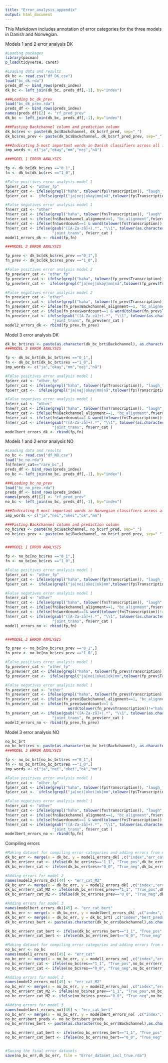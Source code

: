 ```yaml
---
title: "Error_analysis_appendix"
output: html_document
---
```

This Markdown includes annotation of error categories for the three models in Danish and Norwegian. 

Models 1 and 2 error analysis DK
```r
#Loading packages
library(pacman)
p_load(tidyverse, caret)

#Loading data and results
dk_bc <- read.csv("df_DK.csv")
load("bc_dk.rda")
preds_df <- bind_rows(preds_index)
dk_bc <- left_join(dk_bc, preds_df[,-1], by="index")

###Loading bc_dk_prev
load("bc_dk_prev.rda")
preds_df <- bind_rows(preds_index)
names(preds_df)[2] <- "rf_pred_prev"
dk_bc <- left_join(dk_bc, preds_df[,-1], by="index")

###Pasting Backchannel column and prediction column
dk_bc$res <- paste(dk_bc$Backchannel, dk_bc$rf_pred, sep="_")
dk_bc$res_prev <- paste(dk_bc$Backchannel, dk_bc$rf_pred_prev, sep="_")

###Indicating 5 most important words in Danish classifiers across all folds
imp_words <- c("ja","okay","mm","nej","nå")

###MODEL 1 ERROR ANALYSIS

fp <- dk_bc[dk_bc$res =="0_1",]
fn <- dk_bc[dk_bc$res =="1_0",]

#False positives error analysis model 1
fp$err_cat <- "other_fp"
fp$err_cat <- ifelse(grepl("haha", tolower(fp$Transcription)), "laugh_fp",fp$err_cat )
fp$err_cat <-  ifelse(grepl("ja|nej|okay|mm|nå",tolower(fp$Transcription)),"imp_word", fp$err_cat)

#False negatives error analysis model 1
fn$err_cat <- "other"
fn$err_cat <- ifelse(grepl("haha", tolower(fn$Transcription)), "laugh",fn$err_cat )
fn$err_cat <- ifelse(fn$Backchannel_alignment==1, "bc_alignment",fn$err_cat )
fn$err_cat <- ifelse(fn$wordcount==1 & word(tolower(fn$Transcription))!="haha", "rare_bc",fn$err_cat )
fn$err_cat <- ifelse(gsub("([A-Za-zå]+).*", "\\1", tolower(as.character(fn$Transcription)))%in%imp_words,
                     "joint_trans", fn$err_cat )
model1_errors_dk <- rbind(fp,fn)

###MODEL 2 ERROR ANALYSIS

fp_prev <- dk_bc[dk_bc$res_prev =="0_1",]
fn_prev <- dk_bc[dk_bc$res_prev =="1_0",]

#False positives error analysis model 2
fp_prev$err_cat <- "other_fp"
fp_prev$err_cat <- ifelse(grepl("haha", tolower(fp_prev$Transcription)), "laugh_fp",fp_prev$err_cat )
fp_prev$err_cat <-  ifelse(grepl("ja|nej|okay|mm|nå",tolower(fp_prev$Transcription)),"imp_word", fp_prev$err_cat)

#False negatives error analysis model 2
fn_prev$err_cat <- "other"
fn_prev$err_cat <- ifelse(grepl("haha", tolower(fn_prev$Transcription)), "laugh",fn_prev$err_cat )
fn_prev$err_cat <- ifelse(fn_prev$Backchannel_alignment==1, "bc_alignment",fn_prev$err_cat )
fn_prev$err_cat <- ifelse(fn_prev$wordcount==1 & word(tolower(fn_prev$Transcription))!="haha", "rare_bc",fn_prev$err_cat )
fn_prev$err_cat <- ifelse(gsub("([A-Za-zå]+).*", "\\1", tolower(as.character(fn_prev$Transcription)))%in%imp_words,
                     "joint_trans", fn_prev$err_cat )
model2_errors_dk <- rbind(fp_prev,fn_prev)
```

Model 3 error analysis DK
```r
dk_bc_brt$res <- paste(as.character(dk_bc_brt$Backchannel), as.character(dk_bc_brt$bert_preds), sep="_")
###MODEL 3 ERROR ANALYSIS

fp <- dk_bc_brt[dk_bc_brt$res =="0_1",]
fn <- dk_bc_brt[dk_bc_brt$res =="1_0",]
imp_words <- c("ja","okay","mm","nej","nå")

#False positives error analysis model 1
fp$err_cat <- "other_fp"
fp$err_cat <- ifelse(grepl("haha", tolower(fp$Transcription)), "laugh_fp",fp$err_cat )
fp$err_cat <-  ifelse(grepl("ja|nej|okay|mm|nå",tolower(fp$Transcription)),"imp_word", fp$err_cat)

#False negatives error analysis model 1
fn$err_cat <- "other"
fn$err_cat <- ifelse(grepl("haha", tolower(fn$Transcription)), "laugh",fn$err_cat )
fn$err_cat <- ifelse(fn$Backchannel_alignment==1, "bc_alignment",fn$err_cat )
fn$err_cat <- ifelse(fn$wordcount==1 & word(tolower(fn$Transcription))!="haha", "rare_bc",fn$err_cat )
fn$err_cat <- ifelse(gsub("([A-Za-zå]+).*", "\\1", tolower(as.character(fn$Transcription)))%in%imp_words,
                     "joint_trans", fn$err_cat )
modelbert_errors_dk <- rbind(fp,fn)
```

Models 1 and 2 error analysis NO
```r
#Loading data and results
no_bc <- read.csv("df_NO.csv")
load("bc_no.rda")
fn[fn$err_cat=="rare_bc",]
preds_df <- bind_rows(preds_index)
no_bc <- left_join(no_bc, preds_df[,-1], by="index")

###Loading bc_no_prev
load("bc_no_prev.rda")
preds_df <- bind_rows(preds_index)
names(preds_df)[2] <- "rf_pred_prev"
no_bc <- left_join(no_bc, preds_df[,-1], by="index")

###Indicating 5 most important words in Norwegian classifiers across all folds
imp_words <- c("ja","nei","okei","ok","mm")

###Pasting Backchannel column and prediction column
no_bc$res <- paste(no_bc$Backchannel, no_bc$rf_pred, sep="_")
no_bc$res_prev <- paste(no_bc$Backchannel, no_bc$rf_pred_prev, sep="_")


###MODEL 1 ERROR ANALYSIS

fp <- no_bc[no_bc$res =="0_1",]
fn <- no_bc[no_bc$res =="1_0",]

#False positives error analysis model 1
fp$err_cat <- "other_fp"
fp$err_cat <- ifelse(grepl("haha", tolower(fp$Transcription)), "laugh_fp",fp$err_cat )
fp$err_cat <-  ifelse(grepl("ja|nei|okei|ok|mm",tolower(fp$Transcription)),"imp_word", fp$err_cat)

#False negatives error analysis model 1
fn$err_cat <- "other"
fn$err_cat <- ifelse(grepl("haha", tolower(fn$Transcription)), "laugh",fn$err_cat )
fn$err_cat <- ifelse(fn$Backchannel_alignment==1, "bc_alignment",fn$err_cat )
fn$err_cat <- ifelse(fn$wordcount==1& word(tolower(fn$Transcription))!="haha", "rare_bc",fn$err_cat )
fn$err_cat <- ifelse(gsub("([A-Za-zå]+).*", "\\1", tolower(as.character(fn$Transcription)))%in%imp_words,
                     "joint_trans", fn$err_cat )
model1_errors_no <- rbind(fp,fn)


###MODEL 2 ERROR ANALYSIS

fp_prev <- no_bc[no_bc$res_prev =="0_1",]
fn_prev <- no_bc[no_bc$res_prev =="1_0",]

#False positives error analysis model 1
fp_prev$err_cat <- "other_fp"
fp_prev$err_cat <- ifelse(grepl("haha", tolower(fp_prev$Transcription)), "laugh_fp",fp_prev$err_cat )
fp_prev$err_cat <-  ifelse(grepl("ja|nei|okei|ok|mm",tolower(fp_prev$Transcription)),"imp_word", fp_prev$err_cat)

#False negatives error analysis model 1
fn_prev$err_cat <- "other"
fn_prev$err_cat <- ifelse(grepl("haha", tolower(fn_prev$Transcription)), "laugh",fn_prev$err_cat )
fn_prev$err_cat <- ifelse(fn_prev$Backchannel_alignment==1, "bc_alignment",fn_prev$err_cat )
fn_prev$err_cat <- ifelse(fn_prev$wordcount==1 &
                            word(tolower(fn_prev$Transcription))!="haha", "rare_bc",fn_prev$err_cat )
fn_prev$err_cat <- ifelse(gsub("([A-Za-zå]+).*", "\\1", tolower(as.character(fn_prev$Transcription)))%in%imp_words,
                     "joint_trans", fn_prev$err_cat )
model2_errors_no <- rbind(fp_prev,fn_prev)
```

Model 3 error analysis NO
```r
no_bc_brt
no_bc_brt$res <- paste(as.character(no_bc_brt$Backchannel), as.character(no_bc_brt$bert_preds), sep="_")
###MODEL 3 ERROR ANALYSIS

fp <- no_bc_brt[no_bc_brt$res =="0_1",]
fn <- no_bc_brt[no_bc_brt$res =="1_0",]
imp_words <- c("ja","nei","okei","ok","mm")

#False positives error analysis model 1
fp$err_cat <- "other_fp"
fp$err_cat <- ifelse(grepl("haha", tolower(fp$Transcription)), "laugh_fp",fp$err_cat )
fp$err_cat <-  ifelse(grepl("ja|nei|okei|ok|mm",tolower(fp$Transcription)),"imp_word", fp$err_cat)

#False negatives error analysis model 1
fn$err_cat <- "other"
fn$err_cat <- ifelse(grepl("haha", tolower(fn$Transcription)), "laugh",fn$err_cat )
fn$err_cat <- ifelse(fn$Backchannel_alignment==1, "bc_alignment",fn$err_cat )
fn$err_cat <- ifelse(fn$wordcount==1 & word(tolower(fn$Transcription))!="haha", "rare_bc",fn$err_cat )
fn$err_cat <- ifelse(gsub("([A-Za-zå]+).*", "\\1", tolower(as.character(fn$Transcription)))%in%imp_words,
                     "joint_trans", fn$err_cat )
modelbert_errors_no <- rbind(fp,fn)
```


Compiling errors
```r
#Making dataset for compiling error categories and adding errors from model 1, true positives and true negatives
dk_bc_err <- merge(x = dk_bc, y = model1_errors_dk[ ,c("index","err_cat")], by = "index", all.x=TRUE)
dk_bc_err$err_cat <- ifelse(dk_bc_err$res=="1_1", "True_pos",dk_bc_err$err_cat )
dk_bc_err$err_cat <- ifelse(dk_bc_err$res=="0_0", "True_neg",dk_bc_err$err_cat )

#Adding errors for model 2
names(model2_errors_dk)[44] <- "err_cat_M2"
dk_bc_err <- merge(x = dk_bc_err, y = model2_errors_dk[ ,c("index","err_cat_M2")], by = "index", all.x=TRUE)
dk_bc_err$err_cat_M2 <- ifelse(dk_bc_err$res_prev=="1_1", "True_pos",dk_bc_err$err_cat_M2 )
dk_bc_err$err_cat_M2 <- ifelse(dk_bc_err$res_prev=="0_0", "True_neg",dk_bc_err$err_cat_M2 )

#Adding errors for model 3
names(modelbert_errors_dk)[45] <- "err_cat_bert"
dk_bc_err <- merge(x = dk_bc_err, y = modelbert_errors_dk[ ,c("index","err_cat_bert")], by = "index", all.x=TRUE)
dk_bc_err <- merge(x = dk_bc_err, y = dk_bc_brt[ ,c("index","bert_preds")], by = "index", all.x=TRUE)
dk_bc_err$res_bert <- paste(as.character(dk_bc_err$Backchannel),as.character(dk_bc_err$bert_preds.y), sep="_")

dk_bc_err$err_cat_bert <- ifelse(dk_bc_err$res_bert=="1_1", "True_pos",dk_bc_err$err_cat_bert )
dk_bc_err$err_cat_bert <- ifelse(dk_bc_err$res_bert=="0_0", "True_neg",dk_bc_err$err_cat_bert )

#Making dataset for compiling error categories and adding errors from model 1, true positives and true negatives
no_bc_err <- no_bc
names(model1_errors_no)[45] <- "err_cat"
no_bc_err <- merge(x = no_bc_err, y = model1_errors_no[ ,c("index","err_cat")], by = "index", all.x=TRUE)
no_bc_err$err_cat <- ifelse(no_bc$res=="1_1", "True_pos",no_bc_err$err_cat )
no_bc_err$err_cat <- ifelse(no_bc$res=="0_0", "True_neg",no_bc_err$err_cat )

#Adding errors for model 2
names(model2_errors_no)[45] <- "err_cat_M2"
no_bc_err <- merge(x = no_bc_err, y = model2_errors_no[ ,c("index","err_cat_M2")], by = "index", all.x=TRUE)
no_bc_err$err_cat_M2 <- ifelse(no_bc$res_prev=="1_1", "True_pos",no_bc_err$err_cat_M2 )
no_bc_err$err_cat_M2 <- ifelse(no_bc$res_prev=="0_0", "True_neg",no_bc_err$err_cat_M2 )

#Adding errors for model 3
names(modelbert_errors_no)[46] <- "err_cat_bert"
no_bc_err <- merge(x = no_bc_err, y = modelbert_errors_no[ ,c("index","err_cat_bert")], by = "index", all.x=TRUE)
no_bc_err$bert_preds <- no_bc_brt$bert_preds
no_bc_err$res_bert <- paste(as.character(no_bc_err$Backchannel),as.character(no_bc_err$bert_preds), sep="_")

no_bc_err$err_cat_bert <- ifelse(no_bc_err$res_bert=="1_1", "True_pos",no_bc_err$err_cat_bert )
no_bc_err$err_cat_bert <- ifelse(no_bc_err$res_bert=="0_0", "True_neg",no_bc_err$err_cat_bert )


#Saving the final error datasets
save(no_bc_err,dk_bc_err, file = "Error_dataset_incl_true.rda")
```
